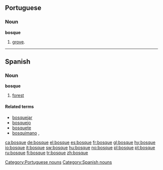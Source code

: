 ==Portuguese==

===Noun===
'''bosque''' {{m}}

# [[grove]].

[[Category:Portuguese nouns]]

----

==Spanish==

===Noun===
'''bosque''' {{m}}

# [[forest]]

====Related terms====
*[[bosquejar]] {{pos_v}}
*[[bosquejo]] {{m}}
*[[bosquete]] {{m}}
*[[bosquimano]] {{pos_a}}, {{m}}

[[Category:Spanish nouns]]

[[ca:bosque]]
[[de:bosque]]
[[el:bosque]]
[[es:bosque]]
[[fr:bosque]]
[[gl:bosque]]
[[hy:bosque]]
[[io:bosque]]
[[it:bosque]]
[[sw:bosque]]
[[hu:bosque]]
[[no:bosque]]
[[pl:bosque]]
[[pt:bosque]]
[[ru:bosque]]
[[fi:bosque]]
[[tr:bosque]]
[[zh:bosque]]
